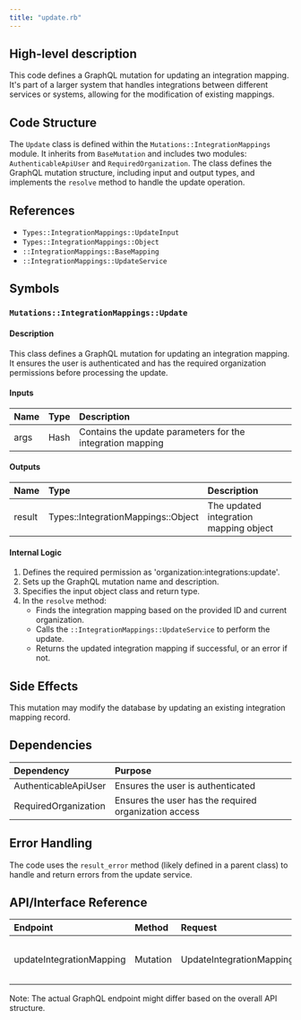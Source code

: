 ```yaml
---
title: "update.rb"
---
```


## High-level description
This code defines a GraphQL mutation for updating an integration mapping. It's part of a larger system that handles integrations between different services or systems, allowing for the modification of existing mappings.

## Code Structure
The `Update` class is defined within the `Mutations::IntegrationMappings` module. It inherits from `BaseMutation` and includes two modules: `AuthenticableApiUser` and `RequiredOrganization`. The class defines the GraphQL mutation structure, including input and output types, and implements the `resolve` method to handle the update operation.

## References
- `Types::IntegrationMappings::UpdateInput`
- `Types::IntegrationMappings::Object`
- `::IntegrationMappings::BaseMapping`
- `::IntegrationMappings::UpdateService`

## Symbols

### `Mutations::IntegrationMappings::Update`
#### Description
This class defines a GraphQL mutation for updating an integration mapping. It ensures the user is authenticated and has the required organization permissions before processing the update.

#### Inputs
| Name | Type | Description |
|:-----|:-----|:------------|
| args | Hash | Contains the update parameters for the integration mapping |

#### Outputs
| Name | Type | Description |
|:-----|:-----|:------------|
| result | Types::IntegrationMappings::Object | The updated integration mapping object |

#### Internal Logic
1. Defines the required permission as 'organization:integrations:update'.
2. Sets up the GraphQL mutation name and description.
3. Specifies the input object class and return type.
4. In the `resolve` method:
   - Finds the integration mapping based on the provided ID and current organization.
   - Calls the `::IntegrationMappings::UpdateService` to perform the update.
   - Returns the updated integration mapping if successful, or an error if not.

## Side Effects
This mutation may modify the database by updating an existing integration mapping record.

## Dependencies
| Dependency | Purpose |
|:-----------|:--------|
| AuthenticableApiUser | Ensures the user is authenticated |
| RequiredOrganization | Ensures the user has the required organization access |

## Error Handling
The code uses the `result_error` method (likely defined in a parent class) to handle and return errors from the update service.

## API/Interface Reference
| Endpoint | Method | Request | Response | Description |
|:---------|:-------|:--------|:---------|:------------|
| updateIntegrationMapping | Mutation | UpdateIntegrationMappingInput | IntegrationMapping | Updates an existing integration mapping |

Note: The actual GraphQL endpoint might differ based on the overall API structure.